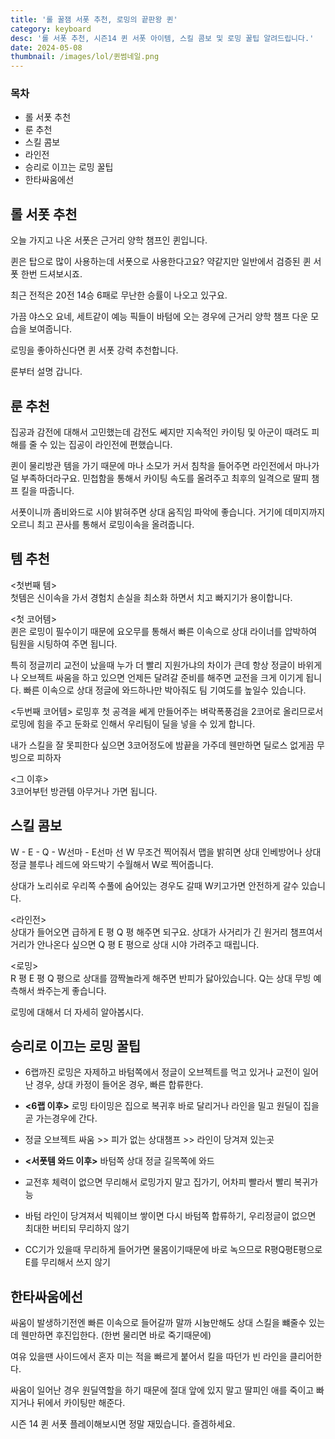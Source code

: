 ```yaml
---
title: '롤 꿀잼 서폿 추천, 로밍의 끝판왕 퀸'
category: keyboard
desc: '롤 서폿 추천, 시즌14 퀸 서폿 아이템, 스킬 콤보 및 로밍 꿀팁 알려드립니다.'
date: 2024-05-08
thumbnail: /images/lol/퀸썸네일.png
---
```


### 목차

- 롤 서폿 추천
- 룬 추천
- 스킬 콤보
- 라인전
- 승리로 이끄는 로밍 꿀팁
- 한타싸움에선

## 롤 서폿 추천

오늘 가지고 나온 서폿은 근거리 양학 챔프인 퀸입니다.

퀸은 탑으로 많이 사용하는데 서폿으로 사용한다고요? 약같지만 일반에서 검증된 퀸 서폿 한번 드셔보시죠.

최근 전적은 20전 14승 6패로 무난한 승률이 나오고 있구요.

가끔 야스오 요네, 세트같이 예능 픽들이 바텀에 오는 경우에 근거리 양학 챔프 다운 모습을 보여줍니다.

로밍을 좋아하신다면 퀸 서폿 강력 추천합니다.

룬부터 설명 갑니다.

## 룬 추천

집공과 감전에 대해서 고민했는데 감전도 쎄지만 지속적인 카이팅 및 아군이 때려도 피해를 줄 수 있는 집공이 라인전에 편했습니다.

퀸이 물리방관 템을 가기 때문에 마나 소모가 커서 침착을 들어주면 라인전에서 마나가 덜 부족하더라구요. 민첩함을 통해서 카이팅 속도를 올려주고 최후의 일격으로 딸피 챔프 킬을 따줍니다.

서폿이니까 좀비와드로 시야 밝혀주면 상대 움직임 파악에 좋습니다. 거기에 데미지까지 오르니 최고
끈사를 통해서 로밍이속을 올려줍니다.

## 템 추천

&lt;첫번째 템&gt;  
첫템은 신이속을 가서 경험치 손실을 최소화 하면서 치고 빠지기가 용이합니다.

&lt;첫 코어템&gt;  
퀸은 로밍이 필수이기 때문에 요오무를 통해서 빠른 이속으로 상대 라이너를 압박하여 팀원을 시팅하여 주면 됩니다.

특히 정글끼리 교전이 났을때 누가 더 빨리 지원가냐의 차이가 큰데 항상 정글이 바위게나 오브젝트 싸움을 하고 있으면 언제든 달려갈 준비를 해주면 교전을 크게 이기게 됩니다. 빠른 이속으로 상대 정글에 와드하나만 박아줘도 팀 기여도를 높일수 있습니다.

&lt;두번째 코어템&gt;
로밍후 첫 공격을 쎄게 만들어주는 벼락폭풍검을 2코어로 올리므로서 로밍에 힘을 주고 둔화로 인해서 우리팀이 딜을 넣을 수 있게 합니다.

내가 스킬을 잘 못피한다 싶으면 3코어정도에 밤끝을 가주데 웬만하면 딜로스 없게끔 무빙으로 피하자

&lt;그 이후&gt;  
3코어부턴 방관템 아무거나 가면 됩니다.

## 스킬 콤보

W - E - Q - W선마 - E선마
선 W 무조건 찍어줘서 맵을 밝히면 상대 인베방어나 상대 정글 블루나 레드에 와드박기 수월해서 W로 찍어줍니다.

상대가 노리쉬로 우리쪽 수풀에 숨어있는 경우도 갈때 W키고가면 안전하게 갈수 있습니다.

&lt;라인전&gt;  
상대가 들어오면 급하게 E 평 Q 평 해주면 되구요.
상대가 사거리가 긴 원거리 챔프여서 거리가 안나온다 싶으면 Q 평 E 평으로 상대 시야 가려주고 때립니다.

&lt;로밍&gt;  
R 평 E 평 Q 평으로 상대를 깜짝놀라게 해주면 반피가 닳아있습니다. Q는 상대 무빙 예측해서 쏴주는게 좋습니다.

로밍에 대해서 더 자세히 알아봅시다.

## 승리로 이끄는 로밍 꿀팁

- 6랩까진 로밍은 자제하고 바텀쪽에서 정글이 오브젝트를 먹고 있거나 교전이 일어난 경우, 상대 카정이 들어온 경우, 빠른 합류한다.

- **&lt;6랩 이후&gt;** 로밍 타이밍은 집으로 복귀후 바로 달리거나 라인을 밀고 원딜이 집을 곧 가는경우에 간다.
- 정글 오브젝트 싸움 >> 피가 없는 상대챔프 >> 라인이 당겨져 있는곳

- **&lt;서폿템 와드 이후&gt;** 바텀쪽 상대 정글 길목쪽에 와드
- 교전후 체력이 없으면 무리해서 로밍가지 말고 집가기, 어차피 빨라서 빨리 복귀가능
- 바텀 라인이 당겨져서 빅웨이브 쌓이면 다시 바텀쪽 합류하기, 우리정글이 없으면 최대한 버티되 무리하지 않기
- CC기가 있을때 무리하게 들어가면 물몸이기때문에 바로 녹으므로 R평Q평E평으로 E를 무리해서 쓰지 않기

## 한타싸움에선

싸움이 발생하기전엔 빠른 이속으로 들어갈까 말까 시늉만해도 상대 스킬을 뺴줄수 있는데 웬만하면 후진입한다. (한번 물리면 바로 죽기때문에)

여유 있을땐 사이드에서 혼자 미는 적을 빠르게 붙어서 킬을 따던가 빈 라인을 클리어한다.

싸움이 일어난 경우 원딜역할을 하기 때문에 절대 앞에 있지 말고 딸피인 애를 죽이고 빠지거나 뒤에서 카이팅만 해준다.

시즌 14 퀸 서폿 플레이해보시면 정말 재밌습니다. 즐겜하세요.
